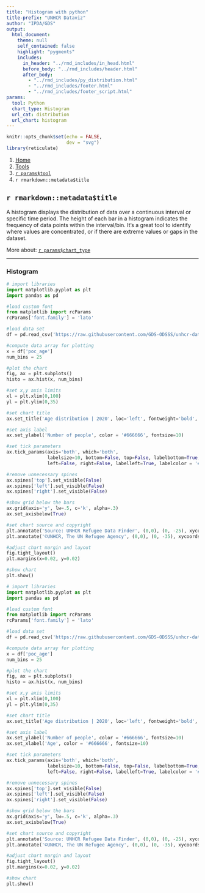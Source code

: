 ```yaml
---
title: "Histogram with python"
title-prefix: "UNHCR Dataviz"
author: "IPDA/GDS"
output:
  html_document:
    theme: null
    self_contained: false
    highlight: "pygments"
    includes:
      in_header: "../rmd_includes/in_head.html"
      before_body: "../rmd_includes/header.html"
      after_body:
        - "../rmd_includes/py_distribution.html"
        - "../rmd_includes/footer.html"
        - "../rmd_includes/footer_script.html"
params:
  tool: Python
  chart_type: Histogram
  url_cat: distribution
  url_chart: histogram
---
```


```r
knitr::opts_chunk$set(echo = FALSE,
                      dev = "svg")
library(reticulate)
```

<main id="tools" class="container py-5">

<!-- Breadcrumb is filled automatically with the text from Title and Tool parameter in YAML --> 
<nav aria-label="breadcrumb">
    <ol class="breadcrumb">
        <li class="breadcrumb-item"><a href="../../">Home</a></li>
        <li class="breadcrumb-item"><a href="../">Tools</a></li>
        <li class="breadcrumb-item"><a href="../`r tolower(params$tool)`/">`r params$tool`</a></li>
        <li class="breadcrumb-item active" aria-current="page">`r rmarkdown::metadata$title`</li>
    </ol>
</nav>

<!-- Intro header --> 
<div class="my-5 text-center">

## `r rmarkdown::metadata$title`

<div class="row justify-content-center">
<div class="col-lg-8">

<!-- Only text to change below, the rest comes from the YAML --> 
A histogram displays the distribution of data over a continuous interval or specific time period. The height of each bar in a histogram indicates the frequency of data points within the interval/bin. It’s a great tool to identify where values are concentrated, or if there are extreme values or gaps in the dataset.

More about: <a href="../../chart_gallery/`r params$url_cat`.html#`r params$url_chart`">`r params$chart_type`</a>

</div>
</div>
</div>


----

<!-- Beginning of section, should be preceded by hr (----) --> 
<section class="my-5">

### Histogram

<div class="row">

<!-- First column for large screen --> 
<div class="col-lg-6">

```python
# import libraries
import matplotlib.pyplot as plt
import pandas as pd

#load custom font
from matplotlib import rcParams
rcParams['font.family'] = 'lato'

#load data set
df = pd.read_csv('https://raw.githubusercontent.com/GDS-ODSSS/unhcr-dataviz-platform/master/data/distribution/histogram.csv')

#compute data array for plotting
x = df['poc_age']
num_bins = 25

#plot the chart
fig, ax = plt.subplots()
histo = ax.hist(x, num_bins)

#set x,y axis limits
xl = plt.xlim(0,100)
yl = plt.ylim(0,35)

#set chart title
ax.set_title('Age distribution | 2020', loc='left', fontweight='bold', pad=40, fontsize=14)

#set axis label
ax.set_ylabel('Number of people', color = '#666666', fontsize=10)

#set tick parameters 
ax.tick_params(axis='both', which='both', 
               labelsize=10, bottom=False, top=False, labelbottom=True, 
               left=False, right=False, labelleft=True, labelcolor = '#333333')

#remove unnecessary spines 
ax.spines['top'].set_visible(False)
ax.spines['left'].set_visible(False)
ax.spines['right'].set_visible(False)

#show grid below the bars
ax.grid(axis='y', lw=.5, c='k', alpha=.3)
ax.set_axisbelow(True)

#set chart source and copyright
plt.annotate('Source: UNHCR Refugee Data Finder', (0,0), (0, -25), xycoords='axes fraction', textcoords='offset points', va='top', color = '#666666', fontsize=9)
plt.annotate('©UNHCR, The UN Refugee Agency', (0,0), (0, -35), xycoords='axes fraction', textcoords='offset points', va='top', color = '#666666', fontsize=9)

#adjust chart margin and layout
fig.tight_layout()
plt.margins(x=0.02, y=0.02)

#show chart
plt.show()
```

</div>
<!-- End First column --->

<!-- Second column for large screen --> 
<div class="col-lg-6">



```python
# import libraries
import matplotlib.pyplot as plt
import pandas as pd

#load custom font
from matplotlib import rcParams
rcParams['font.family'] = 'lato'

#load data set
df = pd.read_csv('https://raw.githubusercontent.com/GDS-ODSSS/unhcr-dataviz-platform/master/data/distribution/histogram.csv')

#compute data array for plotting
x = df['poc_age']
num_bins = 25

#plot the chart
fig, ax = plt.subplots()
histo = ax.hist(x, num_bins)

#set x,y axis limits
xl = plt.xlim(0,100)
yl = plt.ylim(0,35)

#set chart title
ax.set_title('Age distribution | 2020', loc='left', fontweight='bold', pad=40, fontsize=14)

#set axis label
ax.set_ylabel('Number of people', color = '#666666', fontsize=10)
ax.set_xlabel('Age', color = '#666666', fontsize=10)

#set tick parameters 
ax.tick_params(axis='both', which='both', 
               labelsize=10, bottom=False, top=False, labelbottom=True, 
               left=False, right=False, labelleft=True, labelcolor = '#333333')

#remove unnecessary spines 
ax.spines['top'].set_visible(False)
ax.spines['left'].set_visible(False)
ax.spines['right'].set_visible(False)

#show grid below the bars
ax.grid(axis='y', lw=.5, c='k', alpha=.3)
ax.set_axisbelow(True)

#set chart source and copyright
plt.annotate('Source: UNHCR Refugee Data Finder', (0,0), (0, -25), xycoords='axes fraction', textcoords='offset points', va='top', color = '#666666', fontsize=9)
plt.annotate('©UNHCR, The UN Refugee Agency', (0,0), (0, -35), xycoords='axes fraction', textcoords='offset points', va='top', color = '#666666', fontsize=9)

#adjust chart margin and layout
fig.tight_layout()
plt.margins(x=0.02, y=0.02)

#show chart
plt.show()
```


</div>
<!-- End Second column --->

</div>
</section>
<!-- End of section --->



</div>
<!-- End Second column --->

</div>
</section>
<!-- End of section --->


</main>
